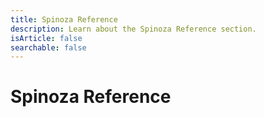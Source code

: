 ---
title: Spinoza Reference
description: Learn about the Spinoza Reference section.
isArticle: false
searchable: false
---

# Spinoza Reference


<Stub />
